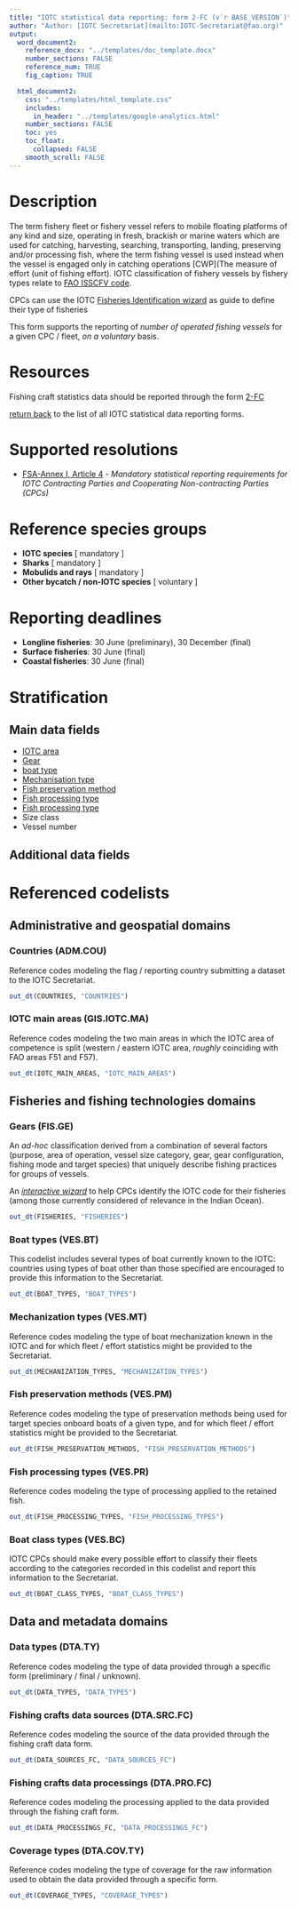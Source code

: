 ```yaml
---
title: "IOTC statistical data reporting: form 2-FC (v`r BASE_VERSION`)"
author: "Author: [IOTC Secretariat](mailto:IOTC-Secretariat@fao.org)" 
output:
  word_document2:
    reference_docx: "../templates/doc_template.docx"
    number_sections: FALSE
    reference_num: TRUE
    fig_caption: TRUE

  html_document2:
    css: "../templates/html_template.css"
    includes: 
      in_header: "../templates/google-analytics.html"
    number_sections: FALSE
    toc: yes
    toc_float:
      collapsed: FALSE
    smooth_scroll: FALSE
---
```


# Description

The term fishery fleet or fishery vessel refers to mobile floating platforms of any kind and size, operating in fresh, brackish or marine waters which are used for catching, harvesting, searching, transporting, landing, preserving and/or processing fish, where the term fishing vessel is used instead when the vessel is engaged only in catching operations [CWP](The measure of effort (unit of fishing effort). IOTC classification of fishery vessels by fishery types relate to [FAO ISSCFV code](https://www.fao.org/3/cb5201en/cb5201en.pdf). 
                                                                                                                                                                                                                                                                                                                                                                            
CPCs can use the IOTC [Fisheries Identification wizard](https://iotc.org/data/fisheries/wizard) as guide to define their type of fisheries


This form supports the reporting of _number of operated fishing vessels_ for a given CPC / fleet, *on a voluntary* basis.

# Resources

Fishing craft statistics data should be reported through the form [2-FC](https://data.iotc.org/reference/latest/forms/Form-2FC.xlsx)


[return back](..) to the list of all IOTC statistical data reporting forms.

# Supported resolutions

+ [FSA-Annex I, Article 4]() - _Mandatory statistical reporting requirements for IOTC Contracting Parties and Cooperating Non-contracting Parties (CPCs)_


# Reference species groups

+ **IOTC species** [ mandatory ] 
+ **Sharks** [ mandatory ]
+ **Mobulids and rays** [ mandatory ]
+ **Other bycatch / non-IOTC species** [ voluntary ]

# Reporting deadlines

+ **Longline fisheries**: 30 June (preliminary), 30 December (final)
+ **Surface fisheries**: 30 June (final)
+ **Coastal fisheries**: 30 June (final)

# Stratification

## Main data fields
+ [IOTC area](#IOTCareasMain)
+ [Gear](#Gear)
+ [boat type](#boatTypes)
+ [Mechanisation type](#mechanizationTypes)
+ [Fish preservation method](#fishPreservationMethods)
+ [Fish processing type](#fishProcessingTypes)
+ [Fish processing type](#boatClassTypes)
+ Size class
+ Vessel number
             
## Additional data fields

# Referenced codelists

## Administrative and geospatial domains

### Countries (ADM.COU) {#countries}

Reference codes modeling the flag / reporting country submitting a dataset to the IOTC Secretariat.

```r
out_dt(COUNTRIES, "COUNTRIES")
```

### IOTC main areas (GIS.IOTC.MA) {#IOTCareasMain}

Reference codes modeling the two main areas in which the IOTC area of competence is split (western / eastern IOTC area, _roughly_ coinciding with FAO areas F51 and F57).

```r
out_dt(IOTC_MAIN_AREAS, "IOTC_MAIN_AREAS")
```

## Fisheries and fishing technologies domains

### Gears (FIS.GE) {#gears}

An _ad-hoc_ classification derived from a combination of several factors (purpose, area of operation, vessel size category, gear, gear configuration, fishing mode and target species) that uniquely describe fishing practices for groups of vessels.

An [_interactive wizard_](https://data.iotc.org/fisheries/wizard) to help CPCs identify the IOTC code for  their fisheries (among those currently considered of relevance in the Indian Ocean).

```r
out_dt(FISHERIES, "FISHERIES")
```

### Boat types (VES.BT) {#boatTypes}

This codelist includes several types of boat currently known to the IOTC: countries using types of boat other than those specified are encouraged to provide this information to the Secretariat.

```r
out_dt(BOAT_TYPES, "BOAT_TYPES")
```

### Mechanization types (VES.MT) {#mechanizationTypes}

Reference codes modeling the type of boat mechanization known in the IOTC and for which fleet / effort statistics might be provided to the Secretariat.

```r
out_dt(MECHANIZATION_TYPES, "MECHANIZATION_TYPES")
```

### Fish preservation methods (VES.PM) {#fishPreservationMethods}

Reference codes modeling the type of preservation methods being used for target species onboard boats of a given type, and for which fleet / effort statistics might be provided to the Secretariat.

```r
out_dt(FISH_PRESERVATION_METHODS, "FISH_PRESERVATION_METHODS")
```

### Fish processing types (VES.PR) {#fishProcessingTypes}

Reference codes modeling the type of processing applied to the retained fish.

```r
out_dt(FISH_PROCESSING_TYPES, "FISH_PROCESSING_TYPES")
```

### Boat class types (VES.BC) {#boatClassTypes}

IOTC CPCs should make every possible effort to classify their fleets according to the categories recorded in this codelist and report this information to the Secretariat.

```r
out_dt(BOAT_CLASS_TYPES, "BOAT_CLASS_TYPES")
```

## Data and metadata domains

### Data types (DTA.TY) {#dataTypes}

Reference codes modeling the type of data provided through a specific form (preliminary / final / unknown).

```r
out_dt(DATA_TYPES, "DATA_TYPES")
```

### Fishing crafts data sources (DTA.SRC.FC) {#sourcesFC}

Reference codes modeling the source of the data provided through the fishing craft data form.

```r
out_dt(DATA_SOURCES_FC, "DATA_SOURCES_FC")
```

### Fishing crafts data processings (DTA.PRO.FC) {#dataProcessingsFC}

Reference codes modeling the processing applied to the data provided through the fishing craft form.

```r
out_dt(DATA_PROCESSINGS_FC, "DATA_PROCESSINGS_FC")
```

### Coverage types (DTA.COV.TY) {#coverageTypes}

Reference codes modeling the type of coverage for the raw information used to obtain the data provided through a specific form.

```r
out_dt(COVERAGE_TYPES, "COVERAGE_TYPES")
```
